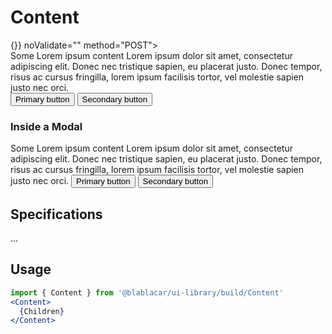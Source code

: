 

<Meta title="Sections|MainContent" />

# **Content**

<Preview>
  <Story name="Default">
    <MainContent onSubmit={() => {}} noValidate="" method="POST">
      <Content>
        <Section>
          <SubHeader>Some Lorem ipsum content</SubHeader>
          <Paragraph>
            Lorem ipsum dolor sit amet, consectetur adipiscing elit. Donec nec tristique sapien, eu
            placerat justo. Donec tempor, risus ac cursus fringilla, lorem ipsum facilisis tortor, vel
            molestie sapien justo nec orci.
          </Paragraph>
        </Section>
      </Content>
      <BottomContent>
        <Section>
          <ButtonGroup>
            <Button status={ButtonStatus.PRIMARY}>Primary button</Button>
            <Button status={ButtonStatus.TERTIARY}>Secondary button</Button>
          </ButtonGroup>
        </Section>
      </BottomContent>
    </MainContent>
  </Story>
</Preview>

### Inside a Modal

<Preview>
  <Story name="Inside a Modal">
    <Modal isOpen size={ModalSize.FULLSCREEN}>
      <MainContent>
        <Content>
          <SubHeader>Some Lorem ipsum content</SubHeader>
          <Paragraph>
            Lorem ipsum dolor sit amet, consectetur adipiscing elit. Donec nec tristique sapien, eu
            placerat justo. Donec tempor, risus ac cursus fringilla, lorem ipsum facilisis tortor,
            vel molestie sapien justo nec orci.
          </Paragraph>
        </Content>
        <BottomContent>
          <ButtonGroup>
            <Button status={ButtonStatus.PRIMARY}>Primary button</Button>
            <Button status={ButtonStatus.TERTIARY}>Secondary button</Button>
          </ButtonGroup>
        </BottomContent>
      </MainContent>
    </Modal>
  </Story>
</Preview>

## Specifications

...

## Usage

```jsx
import { Content } from '@blablacar/ui-library/build/Content'
<Content>
  {Children}
</Content>
```

<Props of={Content} />
